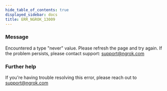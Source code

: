 ```yaml
---
hide_table_of_contents: true
displayed_sidebar: docs
title: ERR_NGROK_13009
---
```


### Message

Encountered a type "never" value. Please refresh the page and try again. If the problem persists, please contact support: support@ngrok.com

### Further help

If you're having trouble resolving this error, please reach out to [support@ngrok.com](mailto:support@ngrok.com?subject=Help%20with%20ERR_NGROK_13009)
